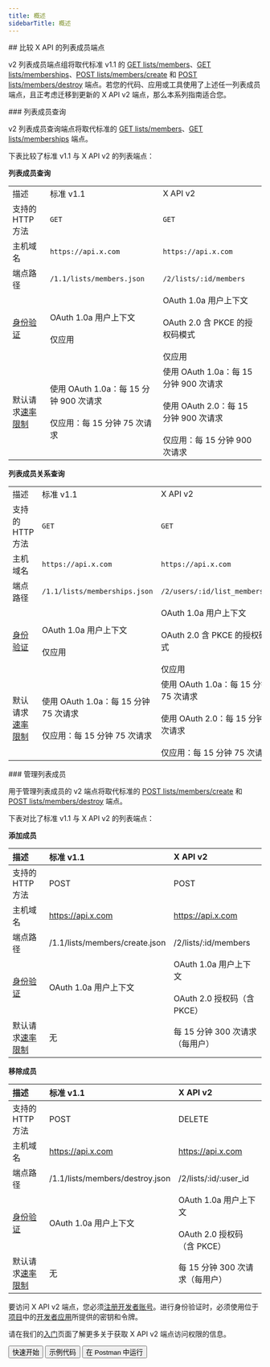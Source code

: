 ```yaml
---
title: 概述
sidebarTitle: 概述
---
```



<div id="comparing-x-apis-list-members-endpoints">
  ## 比较 X API 的列表成员端点
</div>

v2 列表成员端点组将取代标准 v1.1 的 [GET lists/members](https://developer.x.com/en/docs/twitter-api/v1/accounts-and-users/create-manage-lists/api-reference/get-lists-members)、[GET lists/memberships](https://developer.x.com/en/docs/twitter-api/v1/accounts-and-users/create-manage-lists/api-reference/get-lists-memberships)、[POST lists/members/create](https://developer.x.com/en/docs/twitter-api/v1/accounts-and-users/create-manage-lists/api-reference/post-lists-members-create) 和 [POST lists/members/destroy](https://developer.x.com/en/docs/twitter-api/v1/accounts-and-users/create-manage-lists/api-reference/post-lists-members-destroy) 端点。若您的代码、应用或工具使用了上述任一列表成员端点，且正考虑迁移到更新的 X API v2 端点，那么本系列指南适合您。 

<div id="list-members-lookup">
  ### 列表成员查询
</div>

v2 列表成员查询端点将取代标准的 [GET lists/members](https://developer.x.com/en/docs/twitter-api/v1/accounts-and-users/create-manage-lists/api-reference/get-lists-members)、[GET lists/memberships](https://developer.x.com/en/docs/twitter-api/v1/accounts-and-users/create-manage-lists/api-reference/get-lists-memberships) 端点。

下表比较了标准 v1.1 与 X API v2 的列表端点：

**列表成员查询**

|     |     |     |
| :--- | :--- | :--- |
| 描述 | 标准 v1.1 | X API v2 |
| 支持的 HTTP 方法 | `GET` | `GET` |
| 主机域名 | `https://api.x.com` | `https://api.x.com` |
| 端点路径 | `/1.1/lists/members.json` | `/2/lists/:id/members` |
| [身份验证](/zh/resources/fundamentals/authentication) | OAuth 1.0a 用户上下文<br /><br />仅应用 | OAuth 1.0a 用户上下文<br /><br />OAuth 2.0 含 PKCE 的授权码模式<br /><br />仅应用 |
| 默认请求[速率限制](/zh/resources/fundamentals/rate-limits) | 使用 OAuth 1.0a：每 15 分钟 900 次请求<br /><br />仅应用：每 15 分钟 75 次请求 | 使用 OAuth 1.0a：每 15 分钟 900 次请求<br /><br />使用 OAuth 2.0：每 15 分钟 900 次请求<br /><br />仅应用：每 15 分钟 900 次请求 |

**列表成员关系查询**

|     |     |     |
| :--- | :--- | :--- |
| 描述 | 标准 v1.1 | X API v2 |
| 支持的 HTTP 方法 | `GET` | `GET` |
| 主机域名 | `https://api.x.com` | `https://api.x.com` |
| 端点路径 | `/1.1/lists/memberships.json` | `/2/users/:id/list_memberships` |
| [身份验证](/zh/resources/fundamentals/authentication) | OAuth 1.0a 用户上下文<br /><br />仅应用 | OAuth 1.0a 用户上下文<br /><br />OAuth 2.0 含 PKCE 的授权码模式<br /><br />仅应用 |
| 默认请求[速率限制](/zh/resources/fundamentals/rate-limits) | 使用 OAuth 1.0a：每 15 分钟 75 次请求<br /><br />仅应用：每 15 分钟 75 次请求 | 使用 OAuth 1.0a：每 15 分钟 75 次请求<br /><br />使用 OAuth 2.0：每 15 分钟 75 次请求<br /><br />仅应用：每 15 分钟 75 次请求 |

<div id="manage-list-members">
  ### 管理列表成员
</div>

用于管理列表成员的 v2 端点将取代标准的 [POST lists/members/create](https://developer.x.com/en/docs/twitter-api/v1/accounts-and-users/create-manage-lists/api-reference/post-lists-members-create) 和 [POST lists/members/destroy](https://developer.x.com/en/docs/twitter-api/v1/accounts-and-users/create-manage-lists/api-reference/post-lists-members-destroy) 端点。

下表对比了标准 v1.1 与 X API v2 的列表端点：

**添加成员**

| 描述 | 标准 v1.1 | X API v2 |
| :--- | :--- | :--- |
| 支持的 HTTP 方法 | POST | POST |
| 主机域名 | https://api.x.com | https://api.x.com |
| 端点路径 | /1.1/lists/members/create.json | /2/lists/:id/members |
| [身份验证](/zh/resources/fundamentals/authentication) | OAuth 1.0a 用户上下文 | OAuth 1.0a 用户上下文<br /><br />OAuth 2.0 授权码（含 PKCE） |
| 默认请求[速率限制](/zh/resources/fundamentals/rate-limits) | 无 | 每 15 分钟 300 次请求（每用户） |

**移除成员**

| 描述 | 标准 v1.1 | X API v2 |
| :--- | :--- | :--- |
| 支持的 HTTP 方法 | POST | DELETE |
| 主机域名 | https://api.x.com | https://api.x.com |
| 端点路径 | /1.1/lists/members/destroy.json | /2/lists/:id/:user\_id |
| [身份验证](/zh/resources/fundamentals/authentication) | OAuth 1.0a 用户上下文 | OAuth 1.0a 用户上下文<br /><br />OAuth 2.0 授权码（含 PKCE） |
| 默认请求[速率限制](/zh/resources/fundamentals/rate-limits) | 无 | 每 15 分钟 300 次请求（每用户） |

要访问 X API v2 端点，您必须[注册开发者账号](https://developer.x.com/en/portal/petition/essential/basic-info)。进行身份验证时，必须使用位于[项目](/zh/resources/fundamentals/projects)中的[开发者应用](/zh/resources/fundamentals/developer-apps)所提供的密钥和令牌。

请在我们的[入门](/zh/x-api/getting-started/getting-access)页面了解更多关于获取 X API v2 端点访问权限的信息。

<div className="flex space-x-2">
  <Button href="/zh/x-api/lists/list-members/quickstart/overview">
    快速开始
  </Button>

  <Button href="https://github.com/xdevplatform/Twitter-API-v2-sample-code">
    示例代码
  </Button>

  <Button href="https://app.getpostman.com/run-collection/9956214-784efcda-ed4c-4491-a4c0-a26470a67400">
    在 Postman 中运行
  </Button>
</div>
